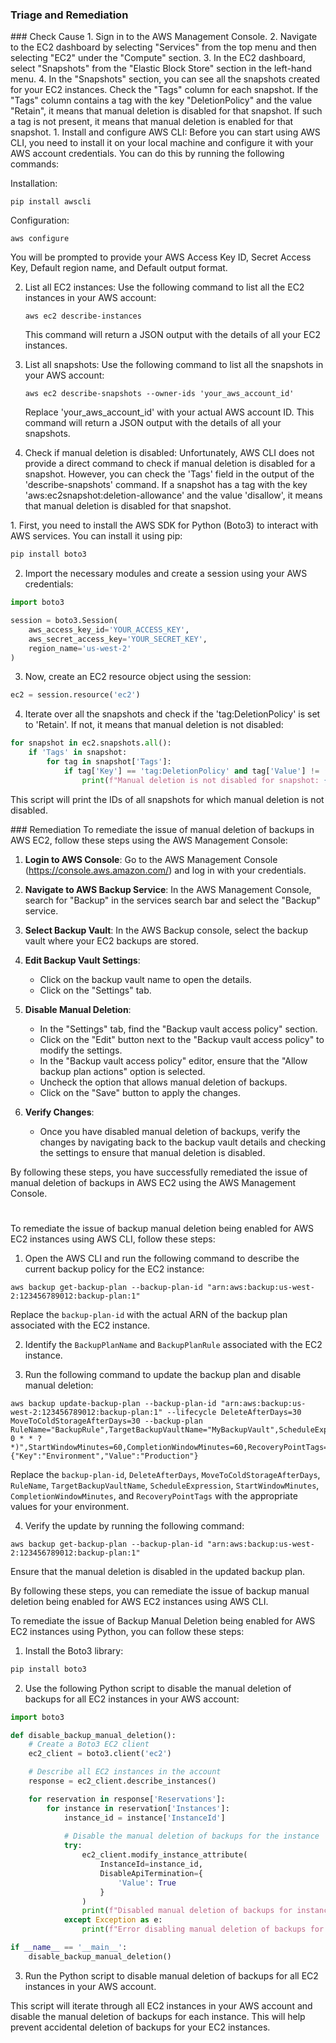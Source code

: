 
### Triage and Remediation
<Tabs>

<Tab title='Cause'>
### Check Cause
<AccordionGroup>
<Accordion title='Using Console' defaultOpen='true'>
1. Sign in to the AWS Management Console.
2. Navigate to the EC2 dashboard by selecting "Services" from the top menu and then selecting "EC2" under the "Compute" section.
3. In the EC2 dashboard, select "Snapshots" from the "Elastic Block Store" section in the left-hand menu.
4. In the "Snapshots" section, you can see all the snapshots created for your EC2 instances. Check the "Tags" column for each snapshot. If the "Tags" column contains a tag with the key "DeletionPolicy" and the value "Retain", it means that manual deletion is disabled for that snapshot. If such a tag is not present, it means that manual deletion is enabled for that snapshot.
</Accordion>

<Accordion title='Using CLI'>
1. Install and configure AWS CLI: Before you can start using AWS CLI, you need to install it on your local machine and configure it with your AWS account credentials. You can do this by running the following commands:

   Installation:
   ```
   pip install awscli
   ```
   Configuration:
   ```
   aws configure
   ```
   You will be prompted to provide your AWS Access Key ID, Secret Access Key, Default region name, and Default output format.

2. List all EC2 instances: Use the following command to list all the EC2 instances in your AWS account:

   ```
   aws ec2 describe-instances
   ```
   This command will return a JSON output with the details of all your EC2 instances.

3. List all snapshots: Use the following command to list all the snapshots in your AWS account:

   ```
   aws ec2 describe-snapshots --owner-ids 'your_aws_account_id'
   ```
   Replace 'your_aws_account_id' with your actual AWS account ID. This command will return a JSON output with the details of all your snapshots.

4. Check if manual deletion is disabled: Unfortunately, AWS CLI does not provide a direct command to check if manual deletion is disabled for a snapshot. However, you can check the 'Tags' field in the output of the 'describe-snapshots' command. If a snapshot has a tag with the key 'aws:ec2snapshot:deletion-allowance' and the value 'disallow', it means that manual deletion is disabled for that snapshot.
</Accordion>

<Accordion title='Using Python'>
1. First, you need to install the AWS SDK for Python (Boto3) to interact with AWS services. You can install it using pip:

```python
pip install boto3
```

2. Import the necessary modules and create a session using your AWS credentials:

```python
import boto3

session = boto3.Session(
    aws_access_key_id='YOUR_ACCESS_KEY',
    aws_secret_access_key='YOUR_SECRET_KEY',
    region_name='us-west-2'
)
```

3. Now, create an EC2 resource object using the session:

```python
ec2 = session.resource('ec2')
```

4. Iterate over all the snapshots and check if the 'tag:DeletionPolicy' is set to 'Retain'. If not, it means that manual deletion is not disabled:

```python
for snapshot in ec2.snapshots.all():
    if 'Tags' in snapshot:
        for tag in snapshot['Tags']:
            if tag['Key'] == 'tag:DeletionPolicy' and tag['Value'] != 'Retain':
                print(f"Manual deletion is not disabled for snapshot: {snapshot.id}")
```

This script will print the IDs of all snapshots for which manual deletion is not disabled.
</Accordion>

</AccordionGroup>
</Tab>
<Tab title='Remediation'>
### Remediation

<AccordionGroup>
<Accordion title='Using Console' defaultOpen='true'>
To remediate the issue of manual deletion of backups in AWS EC2, follow these steps using the AWS Management Console:

1. **Login to AWS Console**: Go to the AWS Management Console (https://console.aws.amazon.com/) and log in with your credentials.

2. **Navigate to AWS Backup Service**: In the AWS Management Console, search for "Backup" in the services search bar and select the "Backup" service.

3. **Select Backup Vault**: In the AWS Backup console, select the backup vault where your EC2 backups are stored.

4. **Edit Backup Vault Settings**:
   - Click on the backup vault name to open the details.
   - Click on the "Settings" tab.

5. **Disable Manual Deletion**:
   - In the "Settings" tab, find the "Backup vault access policy" section.
   - Click on the "Edit" button next to the "Backup vault access policy" to modify the settings.
   - In the "Backup vault access policy" editor, ensure that the "Allow backup plan actions" option is selected.
   - Uncheck the option that allows manual deletion of backups.
   - Click on the "Save" button to apply the changes.

6. **Verify Changes**:
   - Once you have disabled manual deletion of backups, verify the changes by navigating back to the backup vault details and checking the settings to ensure that manual deletion is disabled.

By following these steps, you have successfully remediated the issue of manual deletion of backups in AWS EC2 using the AWS Management Console.

#
</Accordion>

<Accordion title='Using CLI'>
To remediate the issue of backup manual deletion being enabled for AWS EC2 instances using AWS CLI, follow these steps:

1. Open the AWS CLI and run the following command to describe the current backup policy for the EC2 instance:

```
aws backup get-backup-plan --backup-plan-id "arn:aws:backup:us-west-2:123456789012:backup-plan:1"
```

Replace the `backup-plan-id` with the actual ARN of the backup plan associated with the EC2 instance.

2. Identify the `BackupPlanName` and `BackupPlanRule` associated with the EC2 instance.

3. Run the following command to update the backup plan and disable manual deletion:

```
aws backup update-backup-plan --backup-plan-id "arn:aws:backup:us-west-2:123456789012:backup-plan:1" --lifecycle DeleteAfterDays=30 MoveToColdStorageAfterDays=30 --backup-plan RuleName="BackupRule",TargetBackupVaultName="MyBackupVault",ScheduleExpression="cron(0 0 * * ? *)",StartWindowMinutes=60,CompletionWindowMinutes=60,RecoveryPointTags={"Key":"Environment","Value":"Production"}
```

Replace the `backup-plan-id`, `DeleteAfterDays`, `MoveToColdStorageAfterDays`, `RuleName`, `TargetBackupVaultName`, `ScheduleExpression`, `StartWindowMinutes`, `CompletionWindowMinutes`, and `RecoveryPointTags` with the appropriate values for your environment.

4. Verify the update by running the following command:

```
aws backup get-backup-plan --backup-plan-id "arn:aws:backup:us-west-2:123456789012:backup-plan:1"
```

Ensure that the manual deletion is disabled in the updated backup plan.

By following these steps, you can remediate the issue of backup manual deletion being enabled for AWS EC2 instances using AWS CLI.
</Accordion>

<Accordion title='Using Python'>
To remediate the issue of Backup Manual Deletion being enabled for AWS EC2 instances using Python, you can follow these steps:

1. Install the Boto3 library:
```bash
pip install boto3
```

2. Use the following Python script to disable the manual deletion of backups for all EC2 instances in your AWS account:

```python
import boto3

def disable_backup_manual_deletion():
    # Create a Boto3 EC2 client
    ec2_client = boto3.client('ec2')

    # Describe all EC2 instances in the account
    response = ec2_client.describe_instances()

    for reservation in response['Reservations']:
        for instance in reservation['Instances']:
            instance_id = instance['InstanceId']
            
            # Disable the manual deletion of backups for the instance
            try:
                ec2_client.modify_instance_attribute(
                    InstanceId=instance_id,
                    DisableApiTermination={
                        'Value': True
                    }
                )
                print(f"Disabled manual deletion of backups for instance: {instance_id}")
            except Exception as e:
                print(f"Error disabling manual deletion of backups for instance {instance_id}: {str(e)}")

if __name__ == '__main__':
    disable_backup_manual_deletion()
```

3. Run the Python script to disable manual deletion of backups for all EC2 instances in your AWS account.

This script will iterate through all EC2 instances in your AWS account and disable the manual deletion of backups for each instance. This will help prevent accidental deletion of backups for your EC2 instances.
</Accordion>

</AccordionGroup>
</Tab>
</Tabs>
